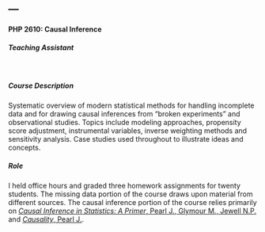 ---
---

<link rel="stylesheet" href="styles.css" type="text/css">

#### PHP 2610: Causal Inference
##### Teaching Assistant  
<br/>

##### Course Description  

Systematic overview of modern statistical methods for handling incomplete data and for drawing causal inferences from "broken experiments" and observational studies. Topics include modeling approaches, propensity score adjustment, instrumental variables, inverse weighting methods and sensitivity analysis. Case studies used throughout to illustrate ideas and concepts.

##### Role

I held office hours and graded three homework assignments for twenty students. The missing data portion of the course draws upon material from different sources. The causal inference portion of the course relies primarily on [_Causal Inference in Statistics: A Primer_, Pearl J., Glymour M., Jewell N.P.](http://bayes.cs.ucla.edu/PRIMER/) and [_Causality_, Pearl J.](http://bayes.cs.ucla.edu/BOOK-2K/).